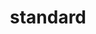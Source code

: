 ---
title: standard
icon: 
description: standard
category: knowledgebase
categoryTitle : blogs
standard: true
---